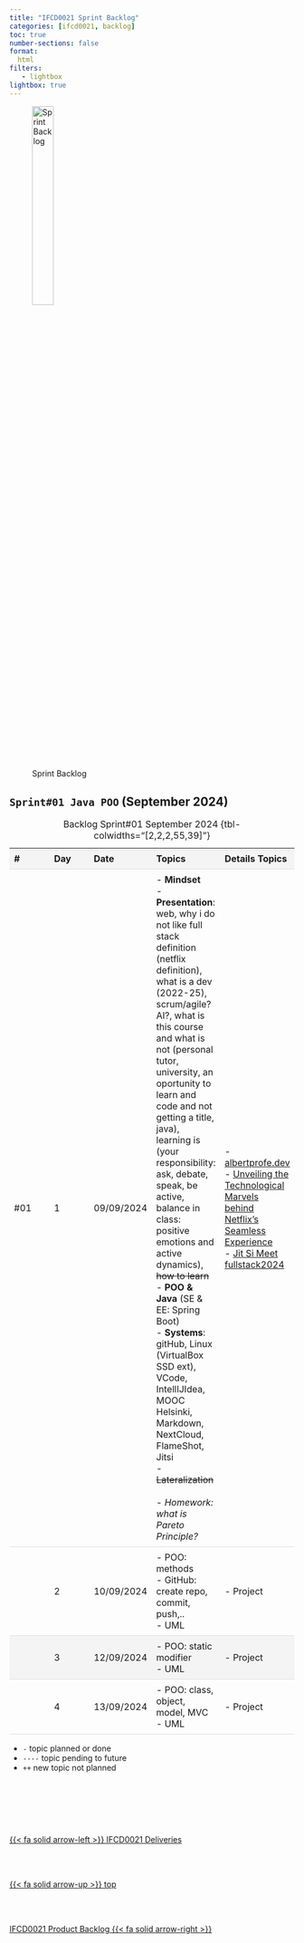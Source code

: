 ```yaml
---
title: "IFCD0021 Sprint Backlog"
categories: [ifcd0021, backlog]
toc: true
number-sections: false
format:
  html
filters:
   - lightbox
lightbox: true
---
```


<style>

.heatMap th { background:  #f4f4f4;}
tr:nth-child(3) {background-color: #f4f4f4;}

th, td {
  padding: 8px;
  text-align: left;
  border-bottom: 1px solid #ddd;
}

tr:hover {background-color:  #f4f4f4;}

</style>

![Sprint Backlog](/images/home/backlog.jpg){width="30%"}

<div class="heatMap">

::: {.column-page-right}


##  ``Sprint#01 Java POO`` (September 2024)

| # | Day | Date | Topics |  Details Topics |
| -- | -- | -- | -- | -- |
|  #01 | 1 | 09/09/2024 | - <b>Mindset</b> </br>- <b>Presentation</b>:  web, why i do not like full stack definition (netflix definition), what is a dev (2022-25), scrum/agile? AI?, what is this course and what is not (personal tutor, university, an oportunity to learn and code and not getting a title, java),  learning is (your responsibility: ask, debate, speak, be active, balance in class: positive emotions and active dynamics), <s>how to learn</s></br> - <b>POO & Java</b> (SE & EE: Spring Boot)  </br> - <b>Systems</b>: gitHub, Linux (VirtualBox SSD ext), VCode, IntellIJIdea, MOOC Helsinki, Markdown, NextCloud, FlameShot, Jitsi  </br>  - <s> Lateralization </s></br> </br> - <i>Homework: what is Pareto Principle?</i> |  - [albertprofe.dev](https://albertprofe.dev){.external target='_blank'} </br> - [Unveiling the Technological Marvels behind Netflix’s Seamless Experience](https://kasun-r-weerasinghe.medium.com/architecture-of-netflix-1c38257f1f4a){.external target='_blank'} </br>  - [Jit Si Meet fullstack2024](https://meet.jit.si/fullstack2024){.external target='_blank'}|
|   | 2 | 10/09/2024 | - POO: methods </br> - GitHub: create repo, commit, push,.. </br> - UML | - Project |
|   | 3 | 12/09/2024 | - POO: static modifier </br> - UML | - Project |
|   | 4 | 13/09/2024 | - POO: class, object, model, MVC </br> - UML | - Project |
: Backlog Sprint#01 September 2024 {tbl-colwidths="[2,2,2,55,39]"}
:::

</div>

::: {.callout-note}
- `-` topic planned or done
- `----` topic pending to future
- `++` new topic not planned
:::


<!--- navLinks -->
<br><br>

<div class=row>
<br>
<div class='column left previous'>
<br>
[{{< fa solid arrow-left >}} IFCD0021 Deliveries](/ifcd0021-24/ifcd0021deliveries-24.qmd)
<br>
</div>
<br>
<div class='column center'>
<br>
[{{< fa solid arrow-up >}} top](#top)
<br>
</div>
<br>
<div class='column right next'>
<br>
[IFCD0021 Product Backlog  {{< fa solid arrow-right >}}](/ifcd0021-24/ifcd0021backlog-product-24.qmd)
<br>
</div>
<br>
</div>
